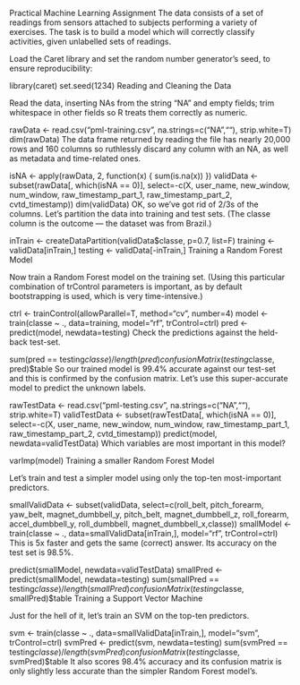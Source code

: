 Practical Machine Learning Assignment
The data consists of a set of readings from sensors attached to subjects performing a variety of exercises. The task is to build a model which will correctly classify activities, given unlabelled sets of readings.

Load the Caret library and set the random number generator's seed, to ensure reproducibility:

library(caret)
set.seed(1234)
Reading and Cleaning the Data

Read the data, inserting NAs from the string "NA" and empty fields; trim whitespace in other fields so R treats them correctly as numeric.

rawData <- read.csv("pml-training.csv", na.strings=c("NA",""), strip.white=T)
dim(rawData)
The data frame returned by reading the file has nearly 20,000 rows and 160 columns so ruthlessly discard any column with an NA, as well as metadata and time-related ones.

isNA <- apply(rawData, 2, function(x) { sum(is.na(x)) })
validData <- subset(rawData[, which(isNA == 0)], 
                    select=-c(X, user_name, new_window, num_window, raw_timestamp_part_1, raw_timestamp_part_2, cvtd_timestamp))
dim(validData)
OK, so we've got rid of 2/3s of the columns. Let's partition the data into training and test sets. (The classe column is the outcome --- the dataset was from Brazil.)

inTrain <- createDataPartition(validData$classe, p=0.7, list=F)
training <- validData[inTrain,]
testing <- validData[-inTrain,]
Training a Random Forest Model

Now train a Random Forest model on the training set. (Using this particular combination of trControl parameters is important, as by default bootstrapping is used, which is very time-intensive.)

ctrl <- trainControl(allowParallel=T, method="cv", number=4)
model <- train(classe ~ ., data=training, model="rf", trControl=ctrl)
pred <- predict(model, newdata=testing)
Check the predictions against the held-back test-set.

sum(pred == testing$classe) / length(pred)
confusionMatrix(testing$classe, pred)$table
So our trained model is 99.4% accurate against our test-set and this is confirmed by the confusion matrix. Let's use this super-accurate model to predict the unknown labels.

rawTestData <- read.csv("pml-testing.csv", na.strings=c("NA",""), strip.white=T)
validTestData <- subset(rawTestData[, which(isNA == 0)], 
                        select=-c(X, user_name, new_window, num_window, raw_timestamp_part_1, raw_timestamp_part_2, cvtd_timestamp))
predict(model, newdata=validTestData)
Which variables are most important in this model?

varImp(model)
Training a smaller Random Forest Model

Let's train and test a simpler model using only the top-ten most-important predictors.

smallValidData <- subset(validData, 
                    select=c(roll_belt, pitch_forearm, yaw_belt, magnet_dumbbell_y, pitch_belt, magnet_dumbbell_z, roll_forearm, accel_dumbbell_y, roll_dumbbell, magnet_dumbbell_x,classe))
smallModel <- train(classe ~ ., data=smallValidData[inTrain,], model="rf", trControl=ctrl)
This is 5x faster and gets the same (correct) answer. Its accuracy on the test set is 98.5%.

predict(smallModel, newdata=validTestData)
smallPred <- predict(smallModel, newdata=testing)
sum(smallPred == testing$classe) / length(smallPred)
confusionMatrix(testing$classe, smallPred)$table
Training a Support Vector Machine

Just for the hell of it, let's train an SVM on the top-ten predictors.

svm <- train(classe ~ ., data=smallValidData[inTrain,], model="svm", trControl=ctrl)
svmPred <- predict(svm, newdata=testing)
sum(svmPred == testing$classe) / length(svmPred)
confusionMatrix(testing$classe, svmPred)$table
It also scores 98.4% accuracy and its confusion matrix is only slightly less accurate than the simpler Random Forest model's.
